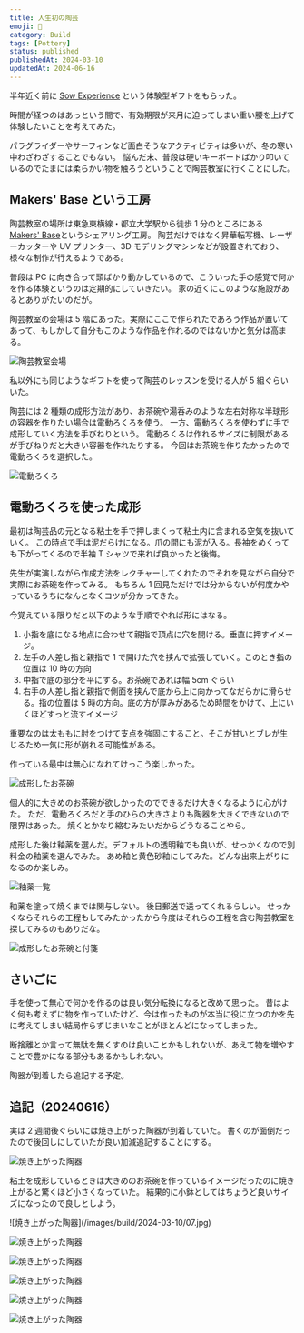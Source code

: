 ```yaml
---
title: 人生初の陶芸
emoji: 🏺
category: Build
tags: [Pottery]
status: published
publishedAt: 2024-03-10
updatedAt: 2024-06-16
---
```


半年近く前に [Sow Experience](https://www.sowxp.co.jp) という体験型ギフトをもらった。

時間が経つのはあっという間で、有効期限が来月に迫ってしまい重い腰を上げて体験したいことを考えてみた。

パラグライダーやサーフィンなど面白そうなアクティビティは多いが、冬の寒い中わざわざすることでもない。
悩んだ末、普段は硬いキーボードばかり叩いているのでたまには柔らかい物を触ろうということで陶芸教室に行くことにした。

## Makers' Base という工房

陶芸教室の場所は東急東横線・都立大学駅から徒歩 1 分のところにある [Makers' Base](https://makers-base.com)というシェアリング工房。
陶芸だけではなく昇華転写機、レーザーカッターや UV プリンター、3D モデリングマシンなどが設置されており、様々な制作が行えるようである。

普段は PC に向き合って頭ばかり動かしているので、こういった手の感覚で何かを作る体験というのは定期的にしていきたい。
家の近くにこのような施設があるとありがたいのだが。

<GoogleMaps placeId='ChIJd9nHXR-LGGARGaTa2IQool8' caption='東急東横線・都立大学駅から徒歩 1 分' />

陶芸教室の会場は 5 階にあった。実際にここで作られたであろう作品が置いてあって、もしかして自分もこのような作品を作れるのではないかと気分は高まる。

![陶芸教室会場](/images/build/2024-03-10/01.jpg "そこまで広くはない")

私以外にも同じようなギフトを使って陶芸のレッスンを受ける人が 5 組ぐらいいた。

陶芸には 2 種類の成形方法があり、お茶碗や湯呑みのような左右対称な半球形の容器を作りたい場合は電動ろくろを使う。
一方、電動ろくろを使わずに手で成形していく方法を手びねりという。
電動ろくろは作れるサイズに制限があるが手びねりだと大きい容器を作れたりする。
今回はお茶碗を作りたかったので電動ろくろを選択した。

![電動ろくろ](/images/build/2024-03-10/02.jpg "電動ろくろ。右側のペダルを踏むと回転する")

## 電動ろくろを使った成形

最初は陶芸品の元となる粘土を手で押しまくって粘土内に含まれる空気を抜いていく。
この時点で手は泥だらけになる。爪の間にも泥が入る。長袖をめくっても下がってくるので半袖 T シャツで来れば良かったと後悔。

先生が実演しながら作成方法をレクチャーしてくれたのでそれを見ながら自分で実際にお茶碗を作ってみる。
もちろん 1 回見ただけでは分からないが何度かやっているうちになんとなくコツが分かってきた。

今覚えている限りだと以下のような手順でやれば形にはなる。

1. 小指を底になる地点に合わせて親指で頂点に穴を開ける。垂直に押すイメージ。
2. 左手の人差し指と親指で 1 で開けた穴を挟んで拡張していく。このとき指の位置は 10 時の方向
3. 中指で底の部分を平にする。お茶碗であれば幅 5cm ぐらい
4. 右手の人差し指と親指で側面を挟んで底から上に向かってなだらかに滑らせる。指の位置は 5 時の方向。底の方が厚みがあるため時間をかけて、上にいくほどすっと流すイメージ

重要なのは太ももに肘をつけて支点を強固にすること。そこが甘いとブレが生じるため一気に形が崩れる可能性がある。

作っている最中は無心になれてけっこう楽しかった。

![成形したお茶碗](/images/build/2024-03-10/03.jpg "成形後のお茶碗")

個人的に大きめのお茶碗が欲しかったのでできるだけ大きくなるように心がけた。
ただ、電動ろくろだと手のひらの大きさよりも陶器を大きくできないので限界はあった。
焼くとかなり縮むみたいだからどうなることやら。

成形した後は釉薬を選んだ。デフォルトの透明釉でも良いが、せっかくなので別料金の釉薬を選んでみた。
あめ釉と黄色砂釉にしてみた。どんな出来上がりになるのか楽しみ。

![釉薬一覧](/images/build/2024-03-10/04.jpg "この中から好きな釉薬を選ぶ")

釉薬を塗って焼くまでは関与しない。
後日郵送で送ってくれるらしい。
せっかくならそれらの工程もしてみたかったから今度はそれらの工程を含む陶芸教室を探してみるのもありだな。

![成形したお茶碗と付箋](/images/build/2024-03-10/05.jpg "陶器に釉薬のアルファベットを書いた付箋を貼れば完了")

## さいごに

手を使って無心で何かを作るのは良い気分転換になると改めて思った。
昔はよく何も考えずに物を作っていたけど、今は作ったものが本当に役に立つのかを先に考えてしまい結局作らずじまいなことがほとんどになってしまった。

断捨離とか言って無駄を無くすのは良いことかもしれないが、あえて物を増やすことで豊かになる部分もあるかもしれない。

陶器が到着したら追記する予定。

## 追記（20240616）

実は 2 週間後ぐらいには焼き上がった陶器が到着していた。
書くのが面倒だったので後回しにしていたが良い加減追記することにする。

![焼き上がった陶器](/images/build/2024-03-10/06.jpg)

粘土を成形しているときは大きめのお茶碗を作っているイメージだったのに焼き上がると驚くほど小さくなっていた。
結果的に小鉢としてはちょうど良いサイズになったので良しとしよう。

<Carousel>
  ![焼き上がった陶器](/images/build/2024-03-10/07.jpg)

  ![焼き上がった陶器](/images/build/2024-03-10/08.jpg)

  ![焼き上がった陶器](/images/build/2024-03-10/09.jpg)

  ![焼き上がった陶器](/images/build/2024-03-10/10.jpg)

  ![焼き上がった陶器](/images/build/2024-03-10/11.jpg)

  ![焼き上がった陶器](/images/build/2024-03-10/12.jpg)
</Carousel>
